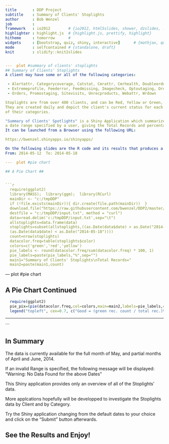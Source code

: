 ```yaml
---
title       : DDP Project
subtitle    : Summary of Clients' Stoplights
author      : Bob Wenzel
job         :
framework   : io2012        # {io2012, html5slides, shower, dzslides, ...}
highlighter : highlight.js  # {highlight.js, prettify, highlight}
hitheme     : tomorrow      #
widgets     : [bootstrap, quiz, shiny, interactive]      # {mathjax, quiz, bootstrap}
mode        : selfcontained # {standalone, draft}
knit        : slidify::knit2slides


---  plot #summary of clients' stoplights
## Summary of Clients' Stoplights
A client may have some or all of the following categories:

 - Alertattr, Categorycoverage, Catstat, Cmrattr, Cmrhealth, Doubleorders
 - Extremeprofile, Feederror, Feedmissing, Imagecheck, Optoutaging, Orderconsolidation
 - Orders, Promostaging, Sitevisits, Unrecproducts, Webattr, Wrdown

Stoplights are from over 400 clients, and can be Red, Yellow or Green,
They are created daily and depict the client's current status for each
of their categories.

"Summary of Clients' Spotlights" is a Shiny Application which summarizes the data for 
a date range specified by a user, giving the Total Records and percentage of each color.
It can be launched from a Browser using the following URL:

https://bwenzel.shinyapps.io/shinyapps/

On the following slides are the R code and its results that produces a sample graph using a date range: 
From: 2014-05-12  To: 2014-05-18

---  plot #pie chart

## A Pie Chart ##


```r
  require(ggplot2)
  library(MASS);  library(ggm);  library(RCurl)
  mainDir <- "c:/tmpDDP"
  if (!file.exists(mainDir)){ dir.create(file.path(mainDir))  }
  download.file("https://raw.githubusercontent.com/bwenzel/DDP2/master/input.txt",
  destfile = "c:/tmpDDP/input.txt", method = "curl")
  data=read.delim('c:/tmpDDP/input.txt',sep="\t")
  allstoplights=data.frame(data)
  stoplights=subset(allstoplights,((as.Date(data$date) > as.Date("2014-05-12")) &
  (as.Date(data$date) < as.Date("2014-05-18"))))
  count=nrow(stoplights)
  datacolor.freq=table(stoplights$color)
  colors=c('green','red','yellow')
  pie_labels <- round(datacolor.freq/sum(datacolor.freq) * 100, 1)
  pie_labels=paste(pie_labels,"%",sep="")
  main1="Summary of Clients' Stoplights\nTotal Records="
  main2=paste(main1,count)
```

---  plot #pie chart

## A Pie Chart Continued##


```r
  require(ggplot2)
  pie_pix=(pie(datacolor.freq,col=colors,main=main2,labels=pie_labels,cex=0.6))
  legend("topleft", cex=0.7, c("Good = (green rec. count / total rec.)%","Bad = (red rec. count / total records)%","Caution = (yellow rec. count / total records)%"), fill=colors)
```

---
```

## In Summary##
The data is currently available for the full month of May, and partial months of April and June, 2014.

If an invalid Range is specified, the following message will be displayed:
"Warning: No Data Found for the above Dates"

This Shiny application provides only an overview of all of the Stoplights' data.

More applcations hopefully will be developped to investigate the Stoplights data by Client and by Category.

Try the Shiny application changing from the default dates to your choice and click on the "Submit" button afterwards.

## See the Results and Enjoy!
